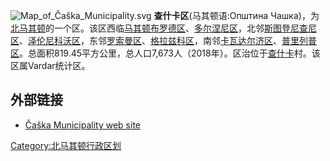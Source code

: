 [[File:Map_of_Čaška_Municipality.svg|right]]
'''查什卡区'''(马其顿语:Општина Чашка)，为[[北马其顿|北马其顿]]的一个区。该区西临[[马其顿布罗德区|马其顿布罗德区]]、[[多尔涅尼区|多尔涅尼区]]，北邻[[斯图登尼查尼区|斯图登尼查尼区]]、[[泽伦尼科沃区|泽伦尼科沃区]]，东邻[[罗索曼区|罗索曼区]]、[[格拉兹科区|格拉兹科区]]，南邻[[卡瓦达尔济区|卡瓦达尔济区]]、[[普里列普区|普里列普区]]。总面积819.45平方公里，总人口7,673人（2018年）。区治位于[[查什卡|查什卡]]村。该区属Vardar统计区。

==外部链接==
*[http://www.caska.gov.mk Čaška Municipality web site] {{Wayback|url=http://www.caska.gov.mk/ |date=20210227071007 }}

{{馬其頓行政區劃}}

[[Category:北马其顿行政区划|Category:北马其顿行政区划]]
